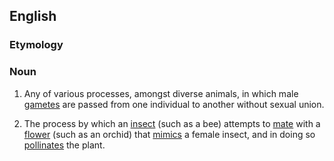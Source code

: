 ==English==
{{wikipedia}}

===Etymology===
{{prefix|pseudo|copulation|lang=en}}

===Noun===
{{en-noun|-}}

# {{lb|en|biology}} Any of various processes, amongst diverse animals, in which male [[gamete]]s are passed from one individual to another without sexual union.
# {{lb|en|biology}} The process by which an [[insect]] (such as a bee) attempts to [[mate]] with a [[flower]] (such as an orchid) that [[mimic]]s a female insect, and in doing so [[pollinate]]s the plant.
